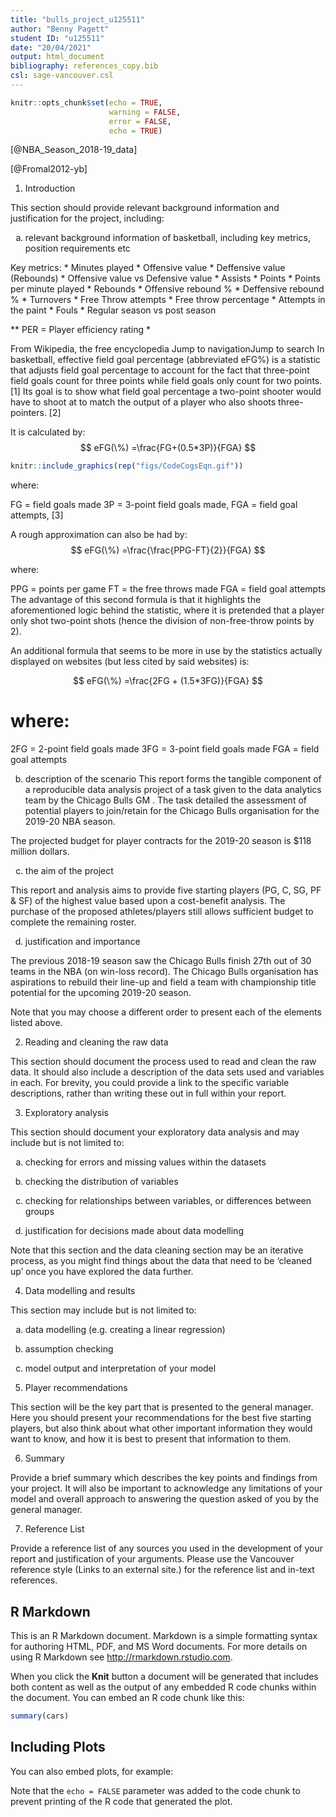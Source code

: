 ```yaml
---
title: "bulls_project_u125511"
author: "Benny Pagett"
student ID: "u125511"
date: "20/04/2021"
output: html_document
bibliography: references_copy.bib 
csl: sage-vancouver.csl
---
```


```r
knitr::opts_chunk$set(echo = TRUE,
                      warning = FALSE,
                      error = FALSE,
                      echo = TRUE)
```

[@NBA_Season_2018-19_data]



[@Fromal2012-yb]


1. Introduction

This section should provide relevant background information and justification for the project, including:

a) relevant background information of basketball, including key metrics, position requirements etc

Key metrics:
* Minutes played
* Offensive value
* Deffensive value (Rebounds)
* Offensive value vs Defensive value
* Assists
* Points
* Points per minute played
* Rebounds
* Offensive rebound %
* Deffensive rebound %
* Turnovers
* Free Throw attempts
* Free throw percentage
* Attempts in the paint
* Fouls
* Regular season vs post season

** PER = Player efficiency rating
*


From Wikipedia, the free encyclopedia
Jump to navigationJump to search
In basketball, effective field goal percentage (abbreviated eFG%) is a statistic that adjusts field goal percentage to account for the fact that three-point field goals count for three points while field goals only count for two points. [1] Its goal is to show what field goal percentage a two-point shooter would have to shoot at to match the output of a player who also shoots three-pointers. [2]

It is calculated by: 
$$
eFG(\%) =\frac{FG+(0.5*3P)}{FGA}
$$
```r
knitr::include_graphics(rep("figs/CodeCogsEqn.gif"))
```




where:

FG = field goals made
3P = 3-point field goals made,
FGA = field goal attempts,
[3]


A rough approximation can also be had by: 
$$
eFG(\%) =\frac{\frac{PPG-FT}{2}}{FGA}
$$

where:

PPG = points per game
FT = the free throws made
FGA = field goal attempts
The advantage of this second formula is that it highlights the aforementioned logic behind the statistic, where it is pretended that a player only shot two-point shots (hence the division of non-free-throw points by 2).


An additional formula that seems to be more in use by the statistics actually displayed on websites (but less cited by said websites) is:


$$
eFG(\%) =\frac{2FG + (1.5*3FG)}{FGA}
$$

# where:

2FG = 2-point field goals made
3FG = 3-point field goals made
FGA = field goal attempts



b) description of the scenario
  This report forms the tangible component of a reproducible data analysis project of a task given to the data analytics team by the Chicago Bulls GM . The task detailed the assessment of potential players to join/retain for the Chicago Bulls organisation for the 2019-20 NBA season. 
  
  The projected budget for player contracts for the 2019-20 season is $118 million dollars. 

c) the aim of the project

  This report and analysis aims to provide five starting players (PG, C, SG, PF & SF) of the highest value based upon a cost-benefit analysis. The purchase of the proposed athletes/players still allows sufficient budget to complete the remaining roster.

d) justification and importance
  
  The previous 2018-19 season saw the Chicago Bulls finish 27th out of 30 teams in the NBA (on win-loss record). The Chicago Bulls organisation has aspirations to rebuild their line-up and field a team with championship title potential for the upcoming 2019-20 season.

Note that you may choose a different order to present each of the elements listed above. 

 

2. Reading and cleaning the raw data

This section should document the process used to read and clean the raw data. It should also include a description of the data sets used and variables in each. For brevity, you could provide a link to the specific variable descriptions, rather than writing these out in full within your report. 

 

3. Exploratory analysis

This section should document your exploratory data analysis and may include but is not limited to:

a) checking for errors and missing values within the datasets

b) checking the distribution of variables

c) checking for relationships between variables, or differences between groups

d) justification for decisions made about data modelling

Note that this section and the data cleaning section may be an iterative process, as you might find things about the data that need to be 'cleaned up' once you have explored the data further. 

 

4. Data modelling and results

This section may include but is not limited to:

a) data modelling (e.g. creating a linear regression)

b) assumption checking

c) model output and interpretation of your model

 

5. Player recommendations

This section will be the key part that is presented to the general manager. Here you should present your recommendations for the best five starting players, but also think about what other important information they would want to know, and how it is best to present that information to them.  

 

6. Summary 

Provide a brief summary which describes the key points and findings from your project. It will also be important to acknowledge any limitations of your model and overall approach to answering the question asked of you by the general manager.

 

7. Reference List

Provide a reference list of any sources you used in the development of your report and justification of your arguments. Please use the Vancouver reference style (Links to an external site.) for the reference list and in-text references. 




## R Markdown

This is an R Markdown document. Markdown is a simple formatting syntax for authoring HTML, PDF, and MS Word documents. For more details on using R Markdown see <http://rmarkdown.rstudio.com>.

When you click the **Knit** button a document will be generated that includes both content as well as the output of any embedded R code chunks within the document. You can embed an R code chunk like this:

```r
summary(cars)
```

## Including Plots

You can also embed plots, for example:




Note that the `echo = FALSE` parameter was added to the code chunk to prevent printing of the R code that generated the plot.
